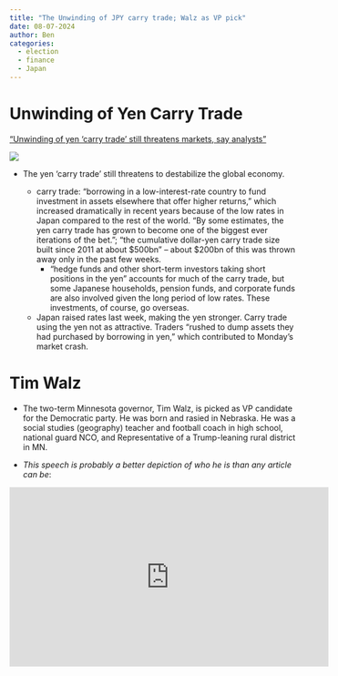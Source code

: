 ```yaml
---
title: "The Unwinding of JPY carry trade; Walz as VP pick"
date: 08-07-2024
author: Ben
categories:
  - election
  - finance
  - Japan
---
```


# Unwinding of Yen Carry Trade

["Unwinding of yen ‘carry trade’ still threatens markets, say analysts"](https://www.ft.com/content/9ec8bb1f-bec6-4e7c-9ecf-1bc817f02112)

![](yen.png)

-   The yen 'carry trade' still threatens to destabilize the global economy.

    -   carry trade: "borrowing in a low-interest-rate country to fund investment in assets elsewhere that offer higher returns," which increased dramatically in recent years because of the low rates in Japan compared to the rest of the world. "By some estimates, the yen carry trade has grown to become one of the biggest ever iterations of the bet."; "the cumulative dollar-yen carry trade size built since 2011 at about \$500bn" -- about \$200bn of this was thrown away only in the past few weeks.
        -   "hedge funds and other short-term investors taking short positions in the yen" accounts for much of the carry trade, but some Japanese households, pension funds, and corporate funds are also involved given the long period of low rates. These investments, of course, go overseas.
    -   Japan raised rates last week, making the yen stronger. Carry trade using the yen not as attractive. Traders "rushed to dump assets they had purchased by borrowing in yen," which contributed to Monday's market crash.

# Tim Walz

-   The two-term Minnesota governor, Tim Walz, is picked as VP candidate for the Democratic party. He was born and rasied in Nebraska. He was a social studies (geography) teacher and football coach in high school, national guard NCO, and Representative of a Trump-leaning rural district in MN.

-   *This speech is probably a better depiction of who he is than any article can be*:

<iframe width="560" height="315" src="https://www.youtube.com/embed/pttUWZQWJi8?si=y8tzLVLf_tkP4w7h" frameborder="0" allow="accelerometer; autoplay; clipboard-write; encrypted-media; gyroscope; picture-in-picture; web-share" referrerpolicy="strict-origin-when-cross-origin" allowfullscreen>

</iframe>

